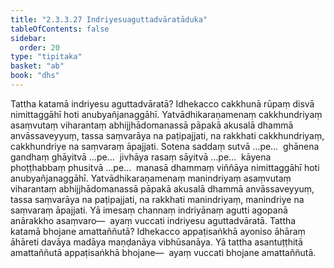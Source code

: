 ```yaml
---
title: "2.3.3.27 Indriyesuaguttadvāratāduka"
tableOfContents: false
sidebar:
  order: 20
type: "tipitaka"
basket: "ab"
book: "dhs"
---
```



<DynamicBreadcrumb />

<Division number="1352" book="dhs" bookNo="29" page="261">

<Paragraph number="2057" book="dhs">
Tattha katamā indriyesu aguttadvāratā? Idhekacco cakkhunā rūpaṃ disvā nimittaggāhī hoti anubyañjanaggāhī. Yatvādhikaraṇamenaṃ cakkhundriyaṃ asaṃvutaṃ viharantaṃ abhijjhādomanassā pāpakā akusalā dhammā anvāssaveyyuṃ, tassa saṃvarāya na paṭipajjati, na rakkhati cakkhundriyaṃ, cakkhundriye na saṃvaraṃ āpajjati. Sotena saddaṃ sutvā …pe…  ghānena gandhaṃ ghāyitvā …pe…  jivhāya rasaṃ sāyitvā …pe…  kāyena phoṭṭhabbaṃ phusitvā …pe…  manasā dhammaṃ viññāya nimittaggāhī hoti anubyañjanaggāhī. Yatvādhikaraṇamenaṃ manindriyaṃ asaṃvutaṃ viharantaṃ abhijjhādomanassā pāpakā akusalā dhammā anvāssaveyyuṃ, tassa saṃvarāya na paṭipajjati, na rakkhati manindriyaṃ, manindriye na saṃvaraṃ āpajjati. Yā imesaṃ channaṃ indriyānaṃ agutti agopanā anārakkho asaṃvaro—  ayaṃ vuccati indriyesu aguttadvāratā.
</Paragraph>

</Division>
<Division number="1353" book="dhs" bookNo="29" page="261">

<Paragraph number="2058" book="dhs">
Tattha katamā bhojane amattaññutā? Idhekacco appaṭisaṅkhā ayoniso āhāraṃ āhāreti davāya madāya maṇḍanāya vibhūsanāya. Yā tattha asantuṭṭhitā amattaññutā appaṭisaṅkhā bhojane—  ayaṃ vuccati bhojane amattaññutā.
</Paragraph>
</Division>